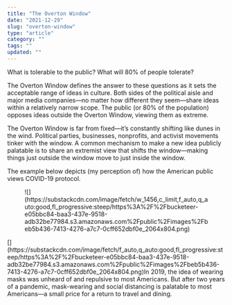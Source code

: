 ```yaml
---
title: "The Overton Window"
date: "2021-12-29"
slug: "overton-window"
type: "article"
category: ""
tags: ""
updated: ""
---
```


What is tolerable to the public? What will 80% of people tolerate?

The Overton Window defines the answer to these questions as it sets the acceptable range of ideas in culture. Both sides of the political aisle and major media companies—no matter how different they seem—share ideas within a relatively narrow scope. The public (or 80% of the population) opposes ideas outside the Overton Window, viewing them as extreme.

The Overton Window is far from fixed—it’s constantly shifting like dunes in the wind. Political parties, businesses, nonprofits, and activist movements tinker with the window. A common mechanism to make a new idea publicly palatable is to share an extremist view that shifts the window—making things just outside the window move to just inside the window.

The example below depicts (my perception of) how the American public views COVID-19 protocol.

<figure class="wp-block-image">![](https://substackcdn.com/image/fetch/w_1456,c_limit,f_auto,q_auto:good,fl_progressive:steep/https%3A%2F%2Fbucketeer-e05bbc84-baa3-437e-9518-adb32be77984.s3.amazonaws.com%2Fpublic%2Fimages%2Fbeb5b436-7413-4276-a7c7-0cff652dbf0e_2064x804.png)</figure>[](https://substackcdn.com/image/fetch/f_auto,q_auto:good,fl_progressive:steep/https%3A%2F%2Fbucketeer-e05bbc84-baa3-437e-9518-adb32be77984.s3.amazonaws.com%2Fpublic%2Fimages%2Fbeb5b436-7413-4276-a7c7-0cff652dbf0e_2064x804.png)In 2019, the idea of wearing masks was unheard of and repulsive to most Americans. But after two years of a pandemic, mask-wearing and social distancing is palatable to most Americans—a small price for a return to travel and dining.